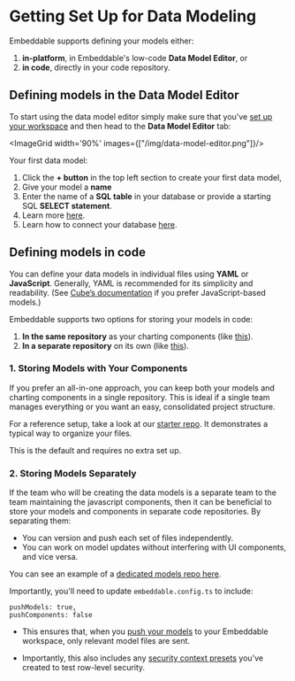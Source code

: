 # Getting Set Up for Data Modeling

Embeddable supports defining your models either:

1. **in-platform**, in Embeddable's low-code **Data Model Editor**, or
2. **in code**, directly in your code repository.

## Defining models in the Data Model Editor

To start using the data model editor simply make sure that you've [set up your workspace](/getting-started/set-up-your-workspace) and then head to the **Data Model Editor** tab:

<ImageGrid width='90%' images={["/img/data-model-editor.png"]}/>

Your first data model:

1. Click the **+ button** in the top left section to create your first data model, 
1. Give your model a **name** 
1. Enter the name of a **SQL table** in your database or provide a starting SQL **SELECT statement**.
1. Learn more [here](/data-modeling/defining-models).
1. Learn how to connect your database [here](/data/connect-your-database).


## Defining models in code

You can define your data models in individual files using **YAML** or **JavaScript**. Generally, YAML is recommended for its simplicity and readability. (See [Cube’s documentation](https://cube.dev/docs/product/data-modeling/overview) if you prefer JavaScript-based models.)

Embeddable supports two options for storing your models in code:
1. **In the same repository** as your charting components (like [this](https://github.com/embeddable-hq/embeddable-boilerplate/tree/main/src/embeddable.com/models)).
2. **In a separate repository** on its own (like [this](https://github.com/embeddable-hq/only-models)).

### 1. Storing Models with Your Components

If you prefer an all-in-one approach, you can keep both your models and charting components in a single repository. This is ideal if a single team manages everything or you want an easy, consolidated project structure.

For a reference setup, take a look at our [starter repo](/getting-started/download-repo). It demonstrates a typical way to organize your files. 

This is the default and requires no extra set up.

### 2. Storing Models Separately

If the team who will be creating the data models is a separate team to the team maintaining the javascript components, then it can be beneficial to store your models and components in separate code repositories. By separating them:

- You can version and push each set of files independently.
- You can work on model updates without interfering with UI components, and vice versa.

You can see an example of a [dedicated models repo here](https://github.com/embeddable-hq/only-models/tree/main).

Importantly, you'll need to update `embeddable.config.ts` to include:
```tsx
pushModels: true,
pushComponents: false
```
- This ensures that, when you [push your models](/development/pushing-code) to your Embeddable workspace, only relevant model files are sent. 

- Importantly, this also includes any [security context presets](/data-modeling/row-level-security#testing-security-contexts-in-embeddable) you've created to test row-level security.







